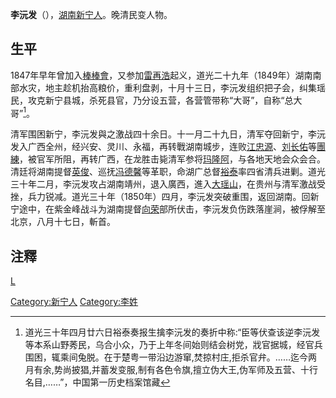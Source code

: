 '''李沅发'''（{{bd|1828年||1850年||Li李}}），[[湖南|湖南]][[新宁人|新宁人]]。晚清民变人物。

== 生平 ==
1847年早年曾加入[[棒棒會|棒棒會]]，又参加[[雷再浩|雷再浩]]起义，道光二十九年（1849年）湖南南部水灾，地主趁机抬高粮价，重利盘剥，十月十三日，李沅发组织把子会，纠集瑶民，攻克新宁县城，杀死县官，乃分设五营，各营管带称“大哥”，自称“总大哥”<ref>道光三十年四月廿六日裕泰奏报生擒李沅发的奏折中称:“臣等伏查该逆李沅发等本系山野莠民，乌合小众，乃于上年冬间始则结会树党，戕官据城，经官兵围困，辄乘间兔脱。在于楚粤一带沿边游窜,焚掠村庄,拒杀官弁。……迄今两月有余,势尚披猖,并蓄发变服,制有各色令旗,擅立伪大王,伪军师及五营、十行名目,……”，中国第一历史档案馆藏</ref>。

清军围困新宁，李沅发與之激战四十余日。十一月二十九日，清军夺回新宁，李沅发入广西全州，经兴安、灵川、永福，再转戰湖南城步，连败[[江忠源|江忠源]]、[[刘长佑|刘长佑]]等[[團練|團練]]，被官军所阻，再转广西，在龙胜击毙清军参将[[玛隆阿|玛隆阿]]，与各地天地会众会合。清廷将湖南提督[[英俊|英俊]]、巡抚[[冯德馨|冯德馨]]等革职，命湖广总督[[裕泰|裕泰]]率四省清兵进剿。道光三十年二月，李沅发攻占湖南靖州，退入廣西，進入[[大瑶山|大瑶山]]，在贵州与清军激战受挫，兵力锐减。道光三十年（1850年）四月，李沅发突破重围，返回湖南。回新宁途中，在紫金峰战斗为湖南提督[[向荣|向荣]]部所伏击，李沅发负伤跌落崖涧，被俘解至北京，八月十七日，斬首。

== 注釋 ==
{{reflist}}

{{中国民变起事领袖}}

[[category:清朝民变领袖|L]]
[[Category:新宁人|Category:新宁人]]
[[Category:李姓|Category:李姓]]